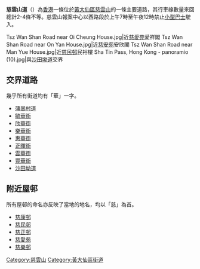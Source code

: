 {{Unreferenced |time=2016-04-24T05:17:05+00:00 }}
{{Infobox Hong Kong Road
|中文街道名稱=慈雲山道
|英文街道名稱=Tsz Wan Shan Road
|圖片=FILE:Tsz Wan Shan Road.jpg
|圖片說明=近[[慈正邨|慈正邨]]服務設施大樓
|圖片2=FILE:TWS ShaTinPassEst.JPG
|圖片說明2=近沙田坳道的一段
|隸屬幹線=
|路段總長度= 1.3
|車速限制=
|行車線數量=[[蒲崗村道|蒲崗村道]]至[[毓華街|毓華街]]來回共4條<br/>毓華街至慈正邨服務設施大樓來回共3條<br/>慈正邨服務設施大樓至[[沙田坳道|沙田坳道]]來回共2條
|所在地區={{HKG}}[[黃大仙區|黃大仙區]]
|起點=黃大仙區蒲崗村道
|終點=黃大仙區沙田坳道
|道路命名日期=
|行人專用區=
|命名文件=
|道路動工日期=
|道路興建計劃=
|道路舊名資料=
|道路封閉日期=
|通車日期=
|收費=
}}

'''慈雲山道'''（{{lang-en|'''Tsz Wan Shan Road'''}}）為[[香港|香港]]一條位於[[黃大仙區|黃大仙區]][[慈雲山|慈雲山]]的一條主要道路，其行車線數量來回總計2-4條不等。慈雲山報案中心以西路段於上午7時至午夜12時禁止[[香港小巴|小型巴士]]駛入。
<gallery>
Tsz Wan Shan Road near Oi Cheung House.jpg|近[[慈愛苑|慈愛苑]]愛祥閣
Tsz Wan Shan Road near On Yan House.jpg|近[[慈安苑|慈安苑]]安欣閣
Tsz Wan Shan Road near Man Yue House.jpg|近[[慈民邨|慈民邨]]民裕樓
Sha Tin Pass, Hong Kong - panoramio (10).jpg|與[[沙田坳道|沙田坳道]]交界
</gallery>

== 交界道路 ==
幾乎所有街道均有「華」一字。
*[[蒲崗村道|蒲崗村道]]
*[[毓華街|毓華街]]
*[[欣華街|欣華街]]
*[[樂華街|樂華街]]
*[[惠華街|惠華街]]
*[[正暉街|正暉街]]
*[[雲華街|雲華街]]
*[[豐華街|豐華街]]
*[[沙田坳道|沙田坳道]]

== 附近屋邨 ==
所有屋邨的命名亦反映了當地的地名，均以「慈」為首。
* [[慈康邨|慈康邨]]
* [[慈民邨|慈民邨]]
* [[慈正邨|慈正邨]]
* [[慈愛苑|慈愛苑]]
* [[慈樂邨|慈樂邨]]

[[Category:慈雲山|Category:慈雲山]]
[[Category:黃大仙區街道|Category:黃大仙區街道]]
{{commonscat|Tsz Wan Shan Road}}